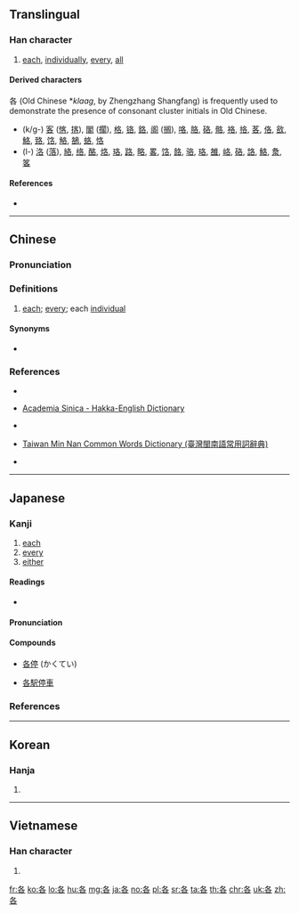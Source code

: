 ==Translingual==
{{Han etyl}}

===Han character===
{{Han char|rn=30|rad=口|as=03|sn=6|four=27604|canj=HER|ids=⿱夂口}}

# [[each]], [[individually]], [[every]], [[all]]

====Derived characters====
<!-- somewhat sorted by Japanese readings -->
各 (Old Chinese *''klaag'', by Zhengzhang Shangfang) is frequently used to demonstrate the presence of consonant cluster initials in Old Chinese.
* (k/g-) [[客]] ([[愘]], [[揢]]), [[閣]] ([[擱]]), [[格]], [[铬]], [[鉻]], [[阁]] ([[搁]]), [[咯]], [[胳]], [[硌]], [[骼]], [[袼]], [[挌]], [[茖]], [[佫]], [[敋]], [[鮥]], [[臵]], [[饹]], [[觡]], [[鵅]], [[蛒]], [[恪]]
* (l-) [[洛]] ([[落]]), [[絡]], [[络]], [[酪]], [[烙]], [[珞]], [[路]], [[略]], [[畧]], [[饹]], [[餎]], [[骆]], [[珞]], [[雒]], [[峈]], [[硌]], [[詻]], [[鮥]], [[洜]], [[笿]]

====References====
* {{Han ref|kx=0174.180|dkj=03281|dj=0387.110|hdz=10583.010|uh=5404|ud=21508|bh=A655|bd=42581}}

----

==Chinese==
{{zh-forms}}

===Pronunciation===
{{zh-pron
|m=gè
|c=gok3
|h=pfs=kok;hpy=gog5/gog6
|mn=koh/kok
|mn_note=koh - vernacular, kok - literary
|w=
|mc=y
|oc=y
|ma=zh-gè.ogg
|cat=det,adv
}}

===Definitions===
{{zh-hanzi}}

# [[each]]; [[every]]; each [[individual]] <tt><noun></tt>
#: {{zh-x|各種各樣|all sorts}}
#: {{zh-x|各位|everyone present; you all; everybody}}

====Synonyms====
* {{zh-l|每}}

===References===
* {{R:twedu|A00506}}
* {{qualifier|Hakka}} [http://minhakka.ling.sinica.edu.tw/bkg/hakyin/search.php?DETAIL=1&LIMIT=id=16542&dbname=su_tian_1&graph=2 Academia Sinica - Hakka-English Dictionary]
* {{qualifier|Hakka}} {{R:hak:Lau 1997}}
* {{qualifier|Min Nan}} [http://twblg.dict.edu.tw/holodict_new/index.html Taiwan Min Nan Common Words Dictionary (臺灣閩南語常用詞辭典)]
* {{R:yue:Hanzi}}

----

==Japanese==
{{ja-see-also|各-}}

===Kanji===
{{ja-kanji|grade=4|rs=口03}}

# [[each]]
# [[every]]
# [[either]]

====Readings====
* {{ja-readings|on=[[かく]] (kaku)|kun=[[おのおの]] (onoono)}}

====Pronunciation====
{{ja-pron|かく|acc=1|acc_ref=SMK2,NHK}}

====Compounds====
{{top4}}
* [[各停]] (かくてい)
{{mid4}}
* [[各駅停車]]
{{mid4}}
{{mid4}}
{{bottom}}

===References===
<references/>

----

==Korean==

===Hanja===
{{ko-hanja|hangeul=각|rv=gak|mr=kak}}

# {{defn|lang=ko|sort=口03}}

----

==Vietnamese==

===Han character===
{{vi-hantu|[[các]], [[cắc]], [[gạc]], [[gật]], [[gác]]|rs=口03}}

# {{defn|lang=vi|sort=口03}}

[[fr:各]]
[[ko:各]]
[[lo:各]]
[[hu:各]]
[[mg:各]]
[[ja:各]]
[[no:各]]
[[pl:各]]
[[sr:各]]
[[ta:各]]
[[th:各]]
[[chr:各]]
[[uk:各]]
[[zh:各]]